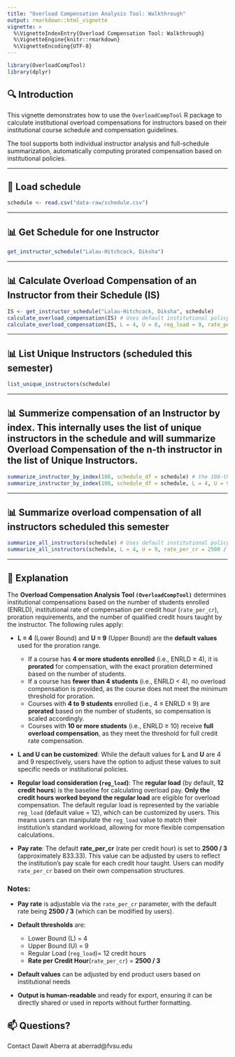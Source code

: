 ```yaml
---
title: "Overload Compensation Analysis Tool: Walkthrough"
output: rmarkdown::html_vignette
vignette: >
  %\VignetteIndexEntry{Overload Compensation Tool: Walkthrough}
  %\VignetteEngine{knitr::rmarkdown}
  %\VignetteEncoding{UTF-8}
---
```


```r
library(OverloadCompTool)
library(dplyr)
````

## 🔍 Introduction

This vignette demonstrates how to use the `OverloadCompTool` R package to calculate institutional overload compensations for instructors based on their institutional course schedule and compensation guidelines.

The tool supports both individual instructor analysis and full-schedule summarization, automatically computing prorated compensation based on institutional policies.

---


## 🏫 Load schedule

```r
schedule <- read.csv("data-raw/schedule.csv")
```

---

## 📊 Get Schedule for one Instructor

```r
get_instructor_schedule("Lalau-Hitchcock, Diksha")
```

---

## 📊 Calculate Overload Compensation of an Instructor from their Schedule (IS)

```r
IS <- get_instructor_schedule("Lalau-Hitchcock, Diksha", schedule)
calculate_overload_compensation(IS) # Uses default institutional policy
calculate_overload_compensation(IS, L = 4, U = 8, reg_load = 9, rate_per_cr = 5000 / 3) # Uses user-defined institutional policy

```


---

## 📊 List Unique Instructors (scheduled this semester)

```r
list_unique_instructors(schedule)

```

---

## 📊 Summerize compensation of an Instructor by index. This internally uses the list of unique instructors in the schedule and will summarize Overload Compensation of the n-th instructor in the list of Unique Instructors.

```r
summarize_instructor_by_index(108, schedule_df = schedule) # the 108-th Instructor compensation summary using default policy
summarize_instructor_by_index(108, schedule_df = schedule, L = 4, U = 9, rate_per_cr = 2500 / 3, reg_load = 12) # Applies user-inputted institutional policy

```

---

## 📊 Summarize overload compensation of all instructors scheduled this semester

```r
summarize_all_instructors(schedule) # Uses default institutional policy
summarize_all_instructors(schedule, L = 4, U = 9, rate_per_cr = 2500 / 3, reg_load = 12) # Applies user-inputted institutional policy

```

---

## 📝 Explanation

The **Overload Compensation Analysis Tool `(OverloadCompTool)`** determines institutional compensations based on the number of students enrolled (ENRLD), institutional rate of compensation per credit hour (`rate_per_cr`), proration requirements, and the number of qualified credit hours taught by the instructor. The following rules apply:

* **L = 4** (Lower Bound) and **U = 9** (Upper Bound) are the **default values** used for the proration range.

  * If a course has **4 or more students enrolled** (i.e., ENRLD ≥ 4), it is **prorated** for compensation, with the exact proration determined based on the number of students.
  * If a course has **fewer than 4 students** (i.e., ENRLD < 4), no overload compensation is provided, as the course does not meet the minimum threshold for proration.
  * Courses with **4 to 9 students** enrolled (i.e., 4 ≤ ENRLD ≤ 9) are **prorated** based on the number of students, so compensation is scaled accordingly.
  * Courses with **10 or more students** (i.e., ENRLD ≥ 10) receive **full overload compensation**, as they meet the threshold for full credit rate compensation.

* **L and U can be customized**:
  While the default values for **L** and **U** are 4 and 9 respectively, users have the option to adjust these values to suit specific needs or institutional policies.

* **Regular load consideration (`reg_load`)**:
  The **regular load** (by default, **12 credit hours**) is the baseline for calculating overload pay. **Only the credit hours worked beyond the regular load** are eligible for overload compensation. The default regular load is represented by the variable `reg_load` (default value = 12), which can be customized by users. This means users can manipulate the `reg_load` value to match their institution’s standard workload, allowing for more flexible compensation calculations.

* **Pay rate**:
  The default **rate\_per\_cr** (rate per credit hour) is set to **2500 / 3** (approximately 833.33). This value can be adjusted by users to reflect the institution's pay scale for each credit hour taught. Users can modify `rate_per_cr` based on their own compensation structures.

### Notes:

* **Pay rate** is adjustable via the `rate_per_cr` parameter, with the default rate being **2500 / 3** (which can be modified by users).
* **Default thresholds** are:

  * Lower Bound (L) = 4
  * Upper Bound (U) = 9
  * Regular Load (`reg_load`)= 12 credit hours
  * **Rate per Credit Hour**(`rate_per_cr`) = **2500 / 3** 
* **Default values** can be adjusted by end product users based on institutional needs
* **Output is human-readable** and ready for export, ensuring it can be directly shared or used in reports without further formatting.


## 📫 Questions?

Contact Dawit Aberra at aberrad@fvsu.edu
